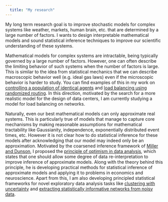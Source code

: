 ```yaml
---
  title: "My research"
---
```


My long term research goal is to improve stochastic models for complex systems like weather, markets, human brain, etc. that are determined by a large number of factors. I wants to design interpretable mathematical models and sound statistical inference techniques to improve our scientific understanding of these systems.

Mathematical models for complex systems are intractable, being typically governed by a large number of factors. However, one can often describe the limiting behavior of such systems when the number of factors is large. This is similar to the idea from statistical mechanics that we can describe macroscopic behavior well (e.g. ideal gas laws) even if the microscopic behavior is harder to study. You can find examples of this in my work on [controlling a  population of identical agents](https://lmcs.episciences.org/5647) and [load balancing using randomized routing](https://projecteuclid.org/journals/annals-of-applied-probability/volume-32/issue-3/Near-equilibrium-fluctuations-for-supermarket-models-with-growing-choices/10.1214/21-AAP1729.short). In this direction, motivated by the search for a more realistic model for the design of data centers, I am  currently studying a model for load balancing on networks.

Naturally, even our best mathematical models can only approximate real systems. This is particularly true of models that manage to capture core mechanisms by making reasonable assumptions for mathematical tractability like Gaussianity, independence, exponentially distributed event times, etc. However it is not clear how to do statistical inference for  these models after acknowledging that our model may indeed only be an approximation. Motivated by the coarsened inference framework of [Miller and Dunson](https://www.tandfonline.com/doi/abs/10.1080/01621459.2018.1469995), I  proposed the [principle of optimism in data analysis](https://arxiv.org/abs/2303.10525), which states that one should allow some degree of data re-interpretation to improve inference of approximate models. Along with the theory behind this principle, he is developing practical methods for statistical inference of approximate models and applying it to problems in economics and neuroscience. Apart from this, I am  also developing principled statistical frameworks for novel exploratory data analysis tasks like [clustering with uncertainty](https://arxiv.org/abs/2403.04912v1) and [extracting statistically informative networks from noisy data](https://www.jmlr.org/papers/volume24/22-0581/22-0581.pdf).

<!--
Here in an overview of some of my research directions.

### Power of Choice and rules for bounded rationality
In the age of massive computational power and data availablity, finding increasingly **optimal solutions** to problems has become possible. However, many resource limited systems (including human beings) can only spend a limited amount on being rational. How then can we make good decisions with limited processing power? One such rule is the power of choice, which roughly says that over the long term, having some choice in the rewards you obtain provides vastly improves your aggregate performance than having no choice. Another, such rule could be called patience, i.e. to avoid action until a favorable circumstance arises. Another such rule, can be having a trade-off between exploration (training) and exploitation (utilization) — spend some time on doing something that is pointless.

In my work, I study simple mathematical models where these rules show benefit. Power choice has been useful for load balancing. I am currently studying its effects on reducing economic inequality. The rule of patience can be seen in a Metropolis Hasting's sampler that can sample from a desired posterior distribution with a simple rule of accepting or rejecting a proposal with a simple probability. The exploration and exploitation trade-off has been seen in the popular multi-armed bandit problem.

In fact, may rules for [bounded rationality](https://plato.stanford.edu/entries/bounded-rationality/) are common sense sayings that already passed down generations to us like tit for tat (in discussing how to interact with people), try and try till you succeed (on the importance of allowing for failure), measure twice cut once, a stitch in time saves nine, don't be a jack of all and master of none etc. I would like to find mathematical models to quantify the effects of these rules. Thus I want to rigorously study the mathematical properties and perform statistical inference based on the field of [bounded rationality](https://en.wikipedia.org/wiki/Bounded_rationality).
-->